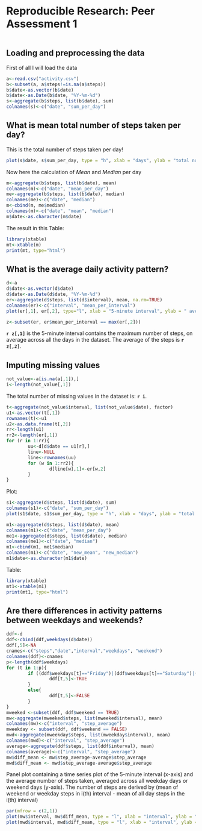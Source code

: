 # Reproducible Research: Peer Assessment 1

```r

```


## Loading and preprocessing the data

First of all I will load the data

```r
a<-read.csv("activity.csv")
b<-subset(a, a$steps!=is.na(a$steps))
b$date<-as.vector(b$date)
b$date<-as.Date(b$date, "%Y-%m-%d")
s<-aggregate(b$steps, list(b$date), sum)
colnames(s)<-c("date", "sum_per_day")
```

## What is mean total number of steps taken per day?

This is the total number of steps taken per day!

```r
plot(s$date, s$sum_per_day, type = "h", xlab = "days", ylab = "total number of steps", main = " Total number of steps taken each day")
```

Now here the calculation of *Mean* and *Median* per day

```r
m<-aggregate(b$steps, list(b$date), mean)
colnames(m)<-c("date", "mean_per_day")
me<-aggregate(b$steps, list(b$date), median)
colnames(me)<-c("date", "median")
m<-cbind(m, me$median)
colnames(m)<-c("date", "mean", "median")
m$date<-as.character(m$date)
```

The result in this Table:
```r
library(xtable)
mt<-xtable(m)
print(mt, type="html")
```

## What is the average daily activity pattern?

```r
d<-a
d$date<-as.vector(d$date)
d$date<-as.Date(d$date, "%Y-%m-%d")
er<-aggregate(d$steps, list(d$interval), mean, na.rm=TRUE)
colnames(er)<-c("interval", "mean_per_interval")
plot(er[,1], er[,2], type="l", xlab = "5-minute interval", ylab = " average number of steps taken", main = "Average daily activity pattern")
```

```r
z<-subset(er, er$mean_per_interval == max(er[,2]))
```

**`r z[,1]`**  is the 5-minute interval contains the maximum number of steps, on average across all the days in the dataset. The average of the steps is **`r z[,2]`**.


## Imputing missing values
```r
not_value<-a[is.na(a[,1]),]
i<-length(not_value[,1])
```
The total number of missing values in the dataset is: **`r i`**.

```r
t<-aggregate(not_value$interval, list(not_value$date), factor)
u1<-as.vector(t[,1])
rownames(t)<-u1
u2<-as.data.frame(t[,2])
rr<-length(u1)
rr2<-length(er[,1])
for (r in 1:rr){
        uu<-d[d$date == u1[r],]
        line<-NULL
        line<-rownames(uu)
        for (w in 1:rr2){
                d[line[w],1]<-er[w,2]                        
        }
}
```

Plot:


```r
s1<-aggregate(d$steps, list(d$date), sum) 
colnames(s1)<-c("date", "sum_per_day") 
plot(s1$date, s1$sum_per_day, type = "h", xlab = "days", ylab = "total number of steps", main = " Total number of steps taken each day")
```






```r
m1<-aggregate(d$steps, list(d$date), mean)
colnames(m1)<-c("date", "mean_per_day")
me1<-aggregate(d$steps, list(d$date), median)
colnames(me1)<-c("date", "median")
m1<-cbind(m1, me1$median)
colnames(m1)<-c("date", "new_mean", "new_median")
m1$date<-as.character(m1$date)
```

Table:
```r
library(xtable)
mt1<-xtable(m1)
print(mt1, type="html")
```


## Are there differences in activity patterns between weekdays and weekends?

```r
ddf<-d
ddf<-cbind(ddf,weekdays(d$date))
ddf[,5]<-NA
cnames<-c("steps","date","interval","weekdays", "weekend")
colnames(ddf)<-cnames
p<-length(ddf$weekdays)
for (t in 1:p){
        if ((ddf$weekdays[t]=="Friday")|(ddf$weekdays[t]=="Saturday")|(ddf$weekdays[t]=="Sunday")){
                ddf[t,5]<-TRUE
        }
        else{
                ddf[t,5]<-FALSE  
        }
}
mweeked <-subset(ddf, ddf$weekend == TRUE)
mw<-aggregate(mweeked$steps, list(mweeked$interval), mean)
colnames(mw)<-c("interval", "step_average")
mweekday <- subset(ddf, ddf$weekend == FALSE)
mwd<-aggregate(mweekday$steps, list(mweekday$interval), mean)
colnames(mwd)<-c("interval", "step_average")
average<-aggregate(ddf$steps, list(ddf$interval), mean)
colnames(average)<-c("interval", "step_average")
mw$diff_mean <- mw$step_average-average$step_average
mwd$diff_mean <- mwd$step_average-average$step_average
```

Panel plot containing a time series plot of the 5-minute interval (x-axis) and the average number of steps taken, averaged across all weekday days or weekend days (y-axis).
The number of steps are derived by (mean of weekend or weekday steps in i(th) interval - mean of all day steps in the i(th) interval)

```r
par(mfrow = c(2,1))
plot(mw$interval, mw$diff_mean, type = "l", xlab = "interval", ylab = "Number of steps", main="Weekend")
plot(mwd$interval, mwd$diff_mean, type = "l", xlab = "interval", ylab = "Number of steps", main="Weekday")
```

